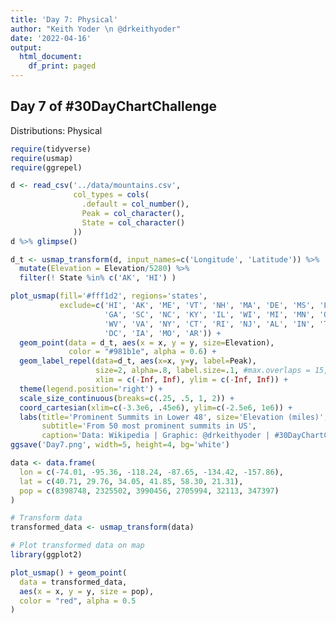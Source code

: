 ```yaml
---
title: 'Day 7: Physical'
author: "Keith Yoder \n @drkeithyoder"
date: '2022-04-16'
output:
  html_document:
    df_print: paged
---
```


## Day 7 of \#30DayChartChallenge
Distributions: Physical

```r
require(tidyverse)
require(usmap)
require(ggrepel)
```

```r
d <- read_csv('../data/mountains.csv',
              col_types = cols(
                .default = col_number(),
                Peak = col_character(),
                State = col_character()
              ))
d %>% glimpse()
```

```r
d_t <- usmap_transform(d, input_names=c('Longitude', 'Latitude')) %>%
  mutate(Elevation = Elevation/5280) %>%
  filter(! State %in% c('AK', 'HI') )

plot_usmap(fill='#fff1d2', regions='states', 
           exclude=c('HI', 'AK', 'ME', 'VT', 'NH', 'MA', 'DE', 'MS', 'LA', 'FL',
                     'GA', 'SC', 'NC', 'KY', 'IL', 'WI', 'MI', 'MN', 'OH', 'PA',
                     'WV', 'VA', 'NY', 'CT', 'RI', 'NJ', 'AL', 'IN', 'TN', 'MD', 
                     'DC', 'IA', 'MO', 'AR')) +
  geom_point(data = d_t, aes(x = x, y = y, size=Elevation),
             color = "#981b1e", alpha = 0.6) +
  geom_label_repel(data=d_t, aes(x=x, y=y, label=Peak),
                   size=2, alpha=.8, label.size=.1, #max.overlaps = 15,
                   xlim = c(-Inf, Inf), ylim = c(-Inf, Inf)) +
  theme(legend.position='right') +
  scale_size_continuous(breaks=c(.25, .5, 1, 2)) +
  coord_cartesian(xlim=c(-3.3e6, .45e6), ylim=c(-2.5e6, 1e6)) +
  labs(title='Prominent Summits in Lower 48', size='Elevation (miles)',
       subtitle='From 50 most prominent summits in US',
       caption='Data: Wikipedia | Graphic: @drkeithyoder | #30DayChartChallenge')
ggsave('Day7.png', width=5, height=4, bg='white')
```

```r
data <- data.frame(
  lon = c(-74.01, -95.36, -118.24, -87.65, -134.42, -157.86),
  lat = c(40.71, 29.76, 34.05, 41.85, 58.30, 21.31),
  pop = c(8398748, 2325502, 3990456, 2705994, 32113, 347397)
)

# Transform data
transformed_data <- usmap_transform(data)

# Plot transformed data on map
library(ggplot2)

plot_usmap() + geom_point(
  data = transformed_data,
  aes(x = x, y = y, size = pop),
  color = "red", alpha = 0.5
)
```

